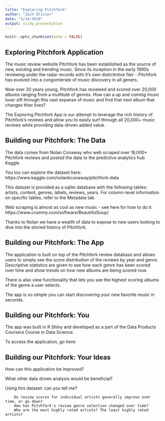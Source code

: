 ```yaml
---
title: "Exploring Pitchfork"
author: "Zach Olivier"
date: "3/14/2018"
output: slidy_presentation
---
```


```r
knitr::opts_chunk$set(echo = FALSE)
```

## Exploring Pitchfork Application

The music review website Pitchfork has been established as the source of new, exicting and trending music. Since its inception in the early 1990s reviewing under the radar records with it's own distictintive flair - Pitchfork has evolved into a congomlerate of music discovery in all geners. 

Now over 20 years young, Pitchfork has reviewed and scored over 20,000 albums ranging from a multitute of genres. How can a up and coming music lover sift through this vast expanse of music and find that next album that changes thier lives?

The Exploring Pitchfork App is our attempt to leverage the rich history of Pitchfork's reviews and allow you to easily surf through all 20,000+ music reviews while providing data-driven added value. 

## Building our Pitchfork: The Data

The data comes from Nolan Conaway who web scraped over 18,000+ Pitchfork reviews and posted the data to the predictive analytics hub Kaggle.

You too can explore the dataset here: https://www.kaggle.com/nolanbconaway/pitchfork-data

This dataset is provided as a sqlite database with the following tables: artists, content, genres, labels, reviews, years. For column-level information on specific tables, refer to the Metadata tab.

Web scraping is almost as cool as new music - see here for how to do it: https://www.crummy.com/software/BeautifulSoup/

Thanks to Nolan we have a wealth of data to expose to new users looking to dive into the storied history of Pitchfork. 

## Building our Pitchfork: The App

The application is built on top of the Pitchfork review database and allows users to simply see the score distribution of the reviews by year and genre. Descriptive statistics are given to see how each genre has been scored over time and show trends on how new albums are being scored now. 

There is also view functionality that lets you see the highest scoring albums of the genre a user selects. 

The app is so simple you can start discovering your new favorite music in seconds. 

## Building our Pitchfork: You

The app was built in R Shiny and developed as a part of the Data Products Coursera Course in Data Science. 

To access the application, go here: <insert shiny link here>

## Building our Pitchfork: Your Ideas

How can this application be improved?

What other data driven analysis would be beneficial?

Using this dataset: can you tell me?

        Do review scores for individual artists generally improve over time, or go down?
        How has Pitchfork's review genre selection changed over time?
        Who are the most highly rated artists? The least highly rated artists?




